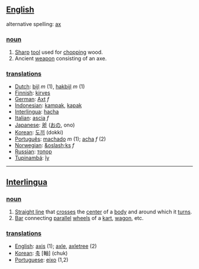 ==[[English]]==
alternative spelling: [[ax]]

===[[noun]]===
#[[Sharp]] [[tool]] used for [[chop]]ping wood.
#Ancient [[weapon]] consisting of an axe.
===[[translation]]s===
*[[Dutch]]: [[bijl]] ''m'' (1), [[hakbijl]] ''m'' (1)
*[[Finnish]]: [[kirves]]
*[[German]]: [[Axt]] ''f''
*[[Indonesian]]: [[kampak]], [[kapak]]
*[[Interlingua]]: [[hacha]]
*[[Italian]]: [[ascia]] ''f''
*[[Japanese]]: [[斧]] ([[おの]], ono)
*[[Korean]]: [[도끼]] (dokki)
*[[Português]]: [[machado]] ''m'' (1); [[acha]] ''f'' (2)
*[[Norwegian]]: [[&oslash;ks]] ''f''
*[[Russian]]: [[топор]]
*[[Tupinambá]]: [[îy]]
----
==[[Interlingua]]==
===[[noun]]===
#[[Straight line]] that [[cross]]es the [[center]] of a [[body]] and around which it [[turn]]s.
#[[Bar]] connecting [[parallel]] [[wheel]]s of a [[kart]], [[wagon]], etc.
===[[translation]]s===
*[[English]]: [[axis]] (1); [[axle]], [[axletree]] (2)
*[[Korean]]: [[축]] [軸] (chuk)
*[[Portuguese]]: [[eixo]] (1,2)